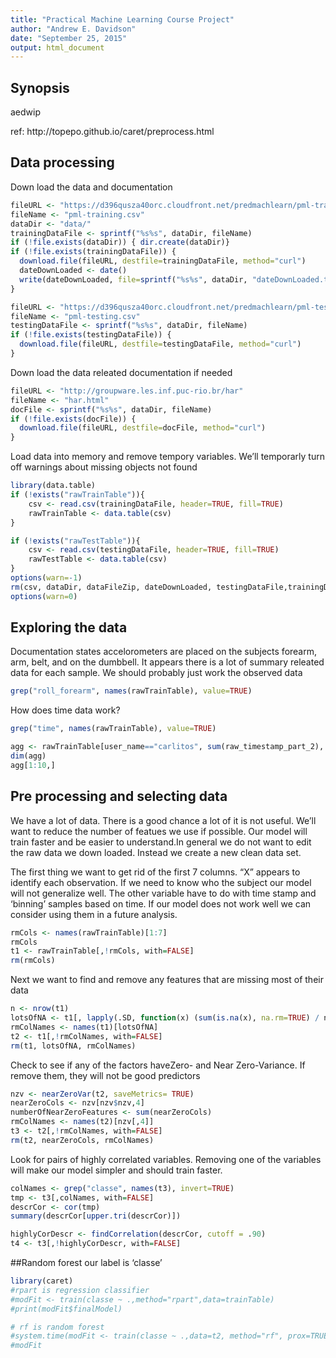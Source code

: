 ```yaml
---
title: "Practical Machine Learning Course Project"
author: "Andrew E. Davidson"
date: "September 25, 2015"
output: html_document
---
```


## Synopsis
aedwip

ref: http://topepo.github.io/caret/preprocess.html

## Data processing

Down load the data and documentation
```r
fileURL <- "https://d396qusza40orc.cloudfront.net/predmachlearn/pml-training.csv"
fileName <- "pml-training.csv"
dataDir <- "data/"
trainingDataFile <- sprintf("%s%s", dataDir, fileName)
if (!file.exists(dataDir)) { dir.create(dataDir)}
if (!file.exists(trainingDataFile)) {
  download.file(fileURL, destfile=trainingDataFile, method="curl")
  dateDownLoaded <- date()
  write(dateDownLoaded, file=sprintf("%s%s", dataDir, "dateDownLoaded.txt"))
}

fileURL <- "https://d396qusza40orc.cloudfront.net/predmachlearn/pml-testing.csv"
fileName <- "pml-testing.csv"
testingDataFile <- sprintf("%s%s", dataDir, fileName)
if (!file.exists(testingDataFile)) {
  download.file(fileURL, destfile=testingDataFile, method="curl")
}
```

Down load the data releated documentation if needed
```r
fileURL <- "http://groupware.les.inf.puc-rio.br/har"
fileName <- "har.html"
docFile <- sprintf("%s%s", dataDir, fileName)
if (!file.exists(docFile)) {
  download.file(fileURL, destfile=docFile, method="curl")
}
```

Load data into memory and remove tempory variables. We'll temporarly turn off warnings about missing objects not found

```r
library(data.table)
if (!exists("rawTrainTable")){
    csv <- read.csv(trainingDataFile, header=TRUE, fill=TRUE)
    rawTrainTable <- data.table(csv)
}

if (!exists("rawTestTable")){
    csv <- read.csv(testingDataFile, header=TRUE, fill=TRUE)
    rawTestTable <- data.table(csv)
}
options(warn=-1) 
rm(csv, dataDir, dataFileZip, dateDownLoaded, testingDataFile,trainingDataFile, fileURL, docFile, fileName)
options(warn=0) 
```


## Exploring the data
Documentation states accelorometers are placed on the subjects forearm, arm,
belt, and on the dumbbell. It appears there is a lot of summary releated data
for each sample. We should probably just work the observed data

```r
grep("roll_forearm", names(rawTrainTable), value=TRUE)
```

How does time data work? 
```r
grep("time", names(rawTrainTable), value=TRUE)

agg <- rawTrainTable[user_name=="carlitos", sum(raw_timestamp_part_2), by=raw_timestamp_part_1]
dim(agg)
agg[1:10,]

```

## Pre processing and selecting data
We have a lot of data. There is a good chance a lot of it is not useful. We'll 
want to reduce the number of featues we use if possible. Our model will train
faster and be easier to understand.In general we do not want to edit the raw data we down loaded. Instead we create
a new clean data set. 

The first thing we want to get rid of the first 7 columns.
"X" appears to identify each observation. If we need to know who the subject
our model will not generalize well. The other variable have to do with time stamp
and 'binning' samples based on time. If our model does not work well we can
consider using them in a future analysis.

```r
rmCols <- names(rawTrainTable)[1:7]
rmCols
t1 <- rawTrainTable[,!rmCols, with=FALSE]
rm(rmCols)
```

Next we want to find and remove any features that are missing most of their data
```r
n <- nrow(t1) 
lotsOfNA <- t1[, lapply(.SD, function(x) (sum(is.na(x), na.rm=TRUE) / n)) > 0.5]
rmColNames <- names(t1)[lotsOfNA]
t2 <- t1[,!rmColNames, with=FALSE]
rm(t1, lotsOfNA, rmColNames)
```

Check to see if any of the factors haveZero- and Near Zero-Variance. If remove
them, they will not be good predictors

```r
nzv <- nearZeroVar(t2, saveMetrics= TRUE)
nearZeroCols <- nzv[nzv$nzv,4]
numberOfNearZeroFeatures <- sum(nearZeroCols)
rmColNames <- names(t2)[nzv[,4]]
t3 <- t2[,!rmColNames, with=FALSE]
rm(t2, nearZeroCols, rmColNames)
```

Look for pairs of highly correlated variables. Removing one of the variables
will make our model simpler and should train faster.

```r
colNames <- grep("classe", names(t3), invert=TRUE)
tmp <- t3[,colNames, with=FALSE]
descrCor <- cor(tmp)
summary(descrCor[upper.tri(descrCor)])

highlyCorDescr <- findCorrelation(descrCor, cutoff = .90)
t4 <- t3[,!highlyCorDescr, with=FALSE]

```

##Random forest
our label is 'classe'


```r
library(caret)
#rpart is regression classifier
#modFit <- train(classe ~ .,method="rpart",data=trainTable)
#print(modFit$finalModel)

# rf is random forest
#system.time(modFit <- train(classe ~ .,data=t2, method="rf", prox=TRUE))
#modFit

```

